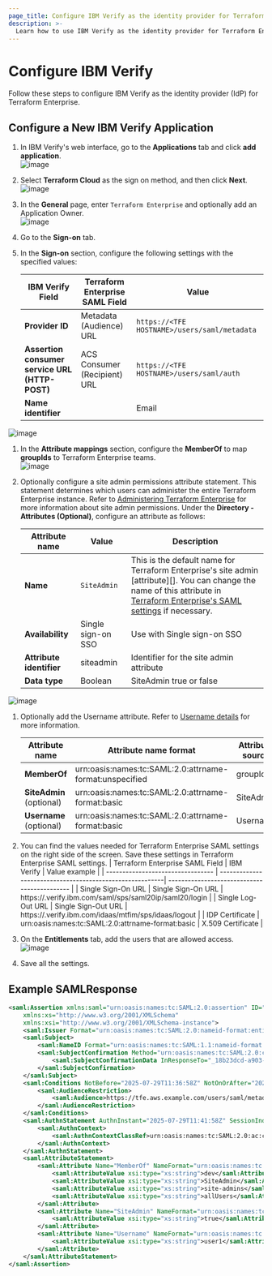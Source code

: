 ```yaml
---
page_title: Configure IBM Verify as the identity provider for Terraform Enterprise
description: >-
  Learn how to use IBM Verify as the identity provider for Terraform Enterprise when setting up single-sign on (SSO) over SAML.
---
```


# Configure IBM Verify  

Follow these steps to configure IBM Verify as the identity provider (IdP) for Terraform Enterprise.

## Configure a New IBM Verify Application

1. In IBM Verify's web interface, go to the **Applications** tab and click **add application**.  
![image](/img/docs/ibm-verify-add-application.png)

1. Select **Terraform Cloud** as the sign on method, and then click **Next**.  
![image](/img/docs/ibm-verify-select-application.png)

1. In the **General** page, enter `Terraform Enterprise` and optionally add an Application Owner.  
![image](/img/docs/ibm-verify-application-general.png)

1. Go to the **Sign-on** tab.

1. In the **Sign-on** section, configure the following settings with the specified values:

   | IBM Verify Field                                                      | Terraform Enterprise SAML Field | Value                                        |
   | --------------------------------------------------------------------- | ------------------------------- | -------------------------------------------- |
   | **Provider ID**                                                       | Metadata (Audience) URL         | `https://<TFE HOSTNAME>/users/saml/metadata`     |
   | **Assertion consumer service URL (HTTP-POST)**                        | ACS Consumer (Recipient) URL    | `https://<TFE HOSTNAME>/users/saml/auth` |
   | **Name identifier**                                                   |                                 |  Email                                        |
![image](/img/docs/ibm-verify-saml-settings-1.png)


1. In the **Attribute mappings** section, configure the **MemberOf** to map **groupIds** to Terraform Enterprise teams.  
![image](/img/docs/ibm-verify-saml-settings-2.png)

1. Optionally configure a site admin permissions attribute statement. This statement determines which users can administer the entire Terraform Enterprise instance. Refer to [Administering Terraform Enterprise](/terraform/enterprise/application-administration) for more information about site admin permissions. Under the **Directory - Attributes (Optional)**, configure an attribute as follows:

   | Attribute name              | Value                       | Description                                                                                                                                                                                                               |
   | --------------------------- | --------------------------- | ------------------------------------------------------------------------------------------------------------------------------------------------------------------------------------------------------------------------- |
   | **Name**                    | `SiteAdmin`                 | This is the default name for Terraform Enterprise's site admin [attribute][]. You can change the name of this attribute in [Terraform Enterprise's SAML settings](/terraform/enterprise/saml/configuration) if necessary. |
   | **Availability**            | Single sign-on SSO          | Use with Single sign-on SSO                                                                                                                                                                                               |
   | **Attribute identifier**    | siteadmin                   | Identifier for the site admin attribute                                                                                                                                                                                   |
   | **Data type**               | Boolean                     | SiteAdmin true or false                                                                                                                                                                                                   |
  
![image](/img/docs/ibm-verify-siteadmin-attribute.png)

1. Optionally add the Username attribute. Refer to [Username details](/terraform/enterprise/saml/attributes) for more information.

   | Attribute name                    | Attribute name format                                    | Attribute source                             |
   | --------------------------------- | ---------------------------------------------------------| -------------------------------------------- |
   | **MemberOf**                      | 	urn:oasis:names:tc:SAML:2.0:attrname-format:unspecified | groupIds                                     |
   | **SiteAdmin**      (optional)     | 	urn:oasis:names:tc:SAML:2.0:attrname-format:basic       | SiteAdmin                                    |
   | **Username**       (optional)     | urn:oasis:names:tc:SAML:2.0:attrname-format:basic        |  Username                                    |

1. You can find the values needed for Terraform Enterprise SAML settings on the right side of the screen. Save these settings in Terraform Enterprise SAML settings.
   | Terraform Enterprise SAML Field   | IBM Verify                                               | Value example                         |
   | --------------------------------- | ---------------------------------------------------------| -------------------------------------------- |
   | Single Sign-On URL                | 	Single Sign-On URL                                      | https://<id>.verify.ibm.com/saml/sps/saml20ip/saml20/login                                     |
   | Single Log-Out URL                | 	Single Sign-Out URL                                    | https://<id>.verify.ibm.com/idaas/mtfim/sps/idaas/logout                                    |
   | IDP Certificate                   | urn:oasis:names:tc:SAML:2.0:attrname-format:basic        |  X.509 Certificate                                 |


1. On the **Entitlements** tab, add the users that are allowed access.  
![image](/img/docs/ibm-verify-entitlements.png)

1. Save all the settings.

## Example SAMLResponse

```xml
<saml:Assertion xmlns:saml="urn:oasis:names:tc:SAML:2.0:assertion" ID="Assertion-uuid55fd4636-0198-1a77-bd0e-85102bc84797" IssueInstant="2025-07-29T11:41:58Z" Version="2.0"
    xmlns:xs="http://www.w3.org/2001/XMLSchema"
    xmlns:xsi="http://www.w3.org/2001/XMLSchema-instance">
    <saml:Issuer Format="urn:oasis:names:tc:SAML:2.0:nameid-format:entity">https://example.verify.ibm.com/saml/sps/saml20ip/saml20</saml:Issuer>
    <saml:Subject>
        <saml:NameID Format="urn:oasis:names:tc:SAML:1.1:nameid-format:emailAddress">example@ibm.com</saml:NameID>
        <saml:SubjectConfirmation Method="urn:oasis:names:tc:SAML:2.0:cm:bearer">
            <saml:SubjectConfirmationData InResponseTo="_18b23dcd-a903-4438-b079-32eecd31925a" NotOnOrAfter="2025-07-29T11:46:58Z" Recipient="https://tfe.aws.example.com/users/saml/auth"/>
        </saml:SubjectConfirmation>
    </saml:Subject>
    <saml:Conditions NotBefore="2025-07-29T11:36:58Z" NotOnOrAfter="2025-07-29T11:46:58Z">
        <saml:AudienceRestriction>
            <saml:Audience>https://tfe.aws.example.com/users/saml/metadata</saml:Audience>
        </saml:AudienceRestriction>
    </saml:Conditions>
    <saml:AuthnStatement AuthnInstant="2025-07-29T11:41:58Z" SessionIndex="06bd7f3a-3b87-4aec-83d2-8d8f120add4a_uuide789ed32-2480-456e-857a-26e00bd57865" SessionNotOnOrAfter="2025-07-29T12:41:58Z">
        <saml:AuthnContext>
            <saml:AuthnContextClassRef>urn:oasis:names:tc:SAML:2.0:ac:classes:Password</saml:AuthnContextClassRef>
        </saml:AuthnContext>
    </saml:AuthnStatement>
    <saml:AttributeStatement>
        <saml:Attribute Name="MemberOf" NameFormat="urn:oasis:names:tc:SAML:2.0:attrname-format:unspecified">
            <saml:AttributeValue xsi:type="xs:string">dev</saml:AttributeValue>
            <saml:AttributeValue xsi:type="xs:string">SiteAdmin</saml:AttributeValue>
            <saml:AttributeValue xsi:type="xs:string">site-admins</saml:AttributeValue>
            <saml:AttributeValue xsi:type="xs:string">allUsers</saml:AttributeValue>
        </saml:Attribute>
        <saml:Attribute Name="SiteAdmin" NameFormat="urn:oasis:names:tc:SAML:2.0:attrname-format:basic">
            <saml:AttributeValue xsi:type="xs:string">true</saml:AttributeValue>
        </saml:Attribute>
        <saml:Attribute Name="Username" NameFormat="urn:oasis:names:tc:SAML:2.0:attrname-format:basic">
            <saml:AttributeValue xsi:type="xs:string">user1</saml:AttributeValue>
        </saml:Attribute>
    </saml:AttributeStatement>
</saml:Assertion>
```
